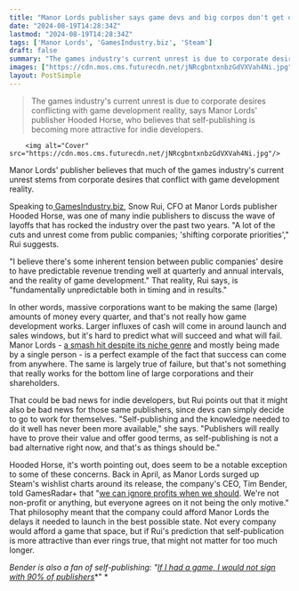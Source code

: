 ```yaml
---
title: "Manor Lords publisher says game devs and big corpos don't get on because making games is 'fundamentally unpredictable'"
date: "2024-08-19T14:28:34Z"
lastmod: "2024-08-19T14:28:34Z"
tags: ['Manor Lords', 'GamesIndustry.biz', 'Steam']
draft: false
summary: "The games industry's current unrest is due to corporate desires conflicting with game development reality, says Manor Lords' publisher Hooded Horse, who believes that self-publishing is becoming more attractive for indie developers."
images: ["https://cdn.mos.cms.futurecdn.net/jNRcgbntxnbzGdVXVah4Ni.jpg"]
layout: PostSimple
---
```

> The games industry's current unrest is due to corporate desires conflicting with game development reality, says Manor Lords' publisher Hooded Horse, who believes that self-publishing is becoming more attractive for indie developers.


        <img alt="Cover" src="https://cdn.mos.cms.futurecdn.net/jNRcgbntxnbzGdVXVah4Ni.jpg"/>
        
Manor Lords' publisher believes that much of the games industry's current unrest stems from corporate desires that conflict with game development reality.

Speaking to[<u> GamesIndustry.biz</u>](http://gamesindustry.biz/), Snow Rui, CFO at Manor Lords publisher Hooded Horse, was one of many indie publishers to discuss the wave of layoffs that has rocked the industry over the past two years. "A lot of the cuts and unrest come from public companies; 'shifting corporate priorities'," Rui suggests.

"I believe there's some inherent tension between public companies' desire to have predictable revenue trending well at quarterly and annual intervals, and the reality of game development." That reality, Rui says, is "fundamentally unpredictable both in timing and in results."

In other words, massive corporations want to be making the same (large) amounts of money every quarter, and that's not really how game development works. Larger influxes of cash will come in around launch and sales windows, but it's hard to predict what will succeed and what will fail. Manor Lords - [a smash hit despite its niche genre](https://www.gamesradar.com/games/city-builder/manor-lords-publisher-had-some-wild-hopes-but-after-2-million-sales-the-city-builder-has-smashed-every-expectation/) and mostly being made by a single person - is a perfect example of the fact that success can come from anywhere. The same is largely true of failure, but that's not something that really works for the bottom line of large corporations and their shareholders.

That could be bad news for indie developers, but Rui points out that it might also be bad news for those same publishers, since devs can simply decide to go to work for themselves. "Self-publishing and the knowledge needed to do it well has never been more available," she says. "Publishers will really have to prove their value and offer good terms, as self-publishing is not a bad alternative right now, and that's as things should be."

Hooded Horse, it's worth pointing out, does seem to be a notable exception to some of these concerns. Back in April, as Manor Lords surged up Steam's wishlist charts around its release, the company's CEO, Tim Bender, told GamesRadar+ that "[<u>we can ignore profits when we should</u>](https://www.gamesradar.com/games/city-builder/steams-most-anticipated-city-builder-is-set-to-make-millions-but-for-manor-lords-ceo-i-dont-think-the-money-weighs-that-heavily/?utm_source=twitter.com&utm_campaign=socialflow&utm_content=gamesradar&utm_medium=social). We're not non-profit or anything, but everyone agrees on it not being the only motive." That philosophy meant that the company could afford Manor Lords the delays it needed to launch in the best possible state. Not every company would afford a game that space, but if Rui's prediction that self-publication is more attractive than ever rings true, that might not matter for too much longer.

*Bender is also a fan of self-publishing: "*[<em>If I had a game, I would not sign with 90% of publishers</em>](https://www.gamesradar.com/games/city-builder/if-i-had-a-game-i-would-not-sign-with-90-of-publishers-manor-lords-publisher-thinks-self-publishing-is-a-fine-way-to-go/)*"
*
        
